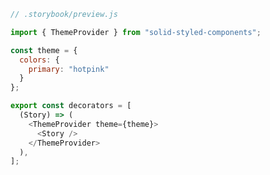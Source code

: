```js
// .storybook/preview.js

import { ThemeProvider } from "solid-styled-components";

const theme = {
  colors: {
    primary: "hotpink"
  }
};

export const decorators = [
  (Story) => (
    <ThemeProvider theme={theme}>
      <Story />
    </ThemeProvider>
  ),
];
```
